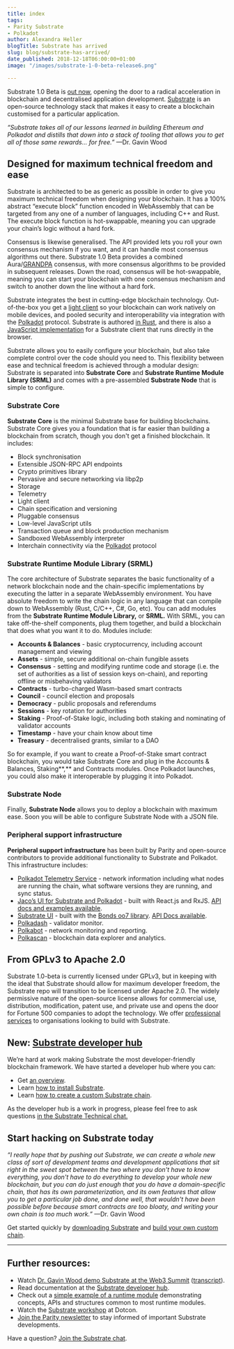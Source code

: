 ```yaml
---
title: index
tags:
- Parity Substrate
- Polkadot
author: Alexandra Heller
blogTitle: Substrate has arrived
slug: blog/substrate-has-arrived/
date_published: 2018-12-18T06:00:00+01:00
image: "/images/substrate-1-0-beta-release6.png"

---
```

Substrate 1.0 Beta is [out now](https://github.com/paritytech/substrate/releases), opening the door to a radical acceleration in blockchain and decentralised application development. [Substrate](https://www.parity.io/substrate) is an open-source technology stack that makes it easy to create a blockchain customised for a particular application.

_“Substrate takes all of our lessons learned in building Ethereum and Polkadot and distills that down into a stack of tooling that allows you to get all of those same rewards… for free.”_ —Dr. Gavin Wood

## Designed for maximum technical freedom and ease

Substrate is architected to be as generic as possible in order to give you maximum technical freedom when designing your blockchain. It has a 100% abstract “execute block” function encoded in WebAssembly that can be targeted from any one of a number of languages, including C++ and Rust. The execute block function is hot-swappable, meaning you can upgrade your chain’s logic without a hard fork.

Consensus is likewise generalised. The API provided lets you roll your own consensus mechanism if you want, and it can handle most consensus algorithms out there. Substrate 1.0 Beta provides a combined Aura/[GRANDPA](https://medium.com/polkadot-network/grandpa-block-finality-in-polkadot-an-introduction-part-1-d08a24a021b5) consensus, with more consensus algorithms to be provided in subsequent releases. Down the road, consensus will be hot-swappable, meaning you can start your blockchain with one consensus mechanism and switch to another down the line without a hard fork.

Substrate integrates the best in cutting-edge blockchain technology. Out-of-the-box you get a [light client](https://www.parity.io/what-is-a-light-client/) so your blockchain can work natively on mobile devices, and pooled security and interoperability via integration with the [Polkadot](https://polkadot.network/) protocol. Substrate is authored [in Rust](https://www.parity.io/why-rust/), and there is also a [JavaScript implementation](https://github.com/polkadot-js/client) for a Substrate client that runs directly in the browser.

Substrate allows you to easily configure your blockchain, but also take complete control over the code should you need to. This flexibility between ease and technical freedom is achieved through a modular design: Substrate is separated into **Substrate Core** and **Substrate Runtime Module Library (SRML)** and comes with a pre-assembled **Substrate Node** that is simple to configure.

### Substrate Core

**Substrate Core** is the minimal Substrate base for building blockchains. Substrate Core gives you a foundation that is far easier than building a blockchain from scratch, though you don't get a finished blockchain. It includes:

* Block synchronisation
* Extensible JSON-RPC API endpoints
* Crypto primitives library
* Pervasive and secure networking via libp2p
* Storage
* Telemetry
* Light client
* Chain specification and versioning
* Pluggable consensus
* Low-level JavaScript utils
* Transaction queue and block production mechanism
* Sandboxed WebAssembly interpreter
* Interchain connectivity via the [Polkadot](https://polkadot.network/) protocol

### Substrate Runtime Module Library (SRML)

The core architecture of Substrate separates the basic functionality of a network blockchain node and the chain-specific implementations by executing the latter in a separate WebAssembly environment. You have absolute freedom to write the chain logic in any language that can compile down to WebAssembly (Rust, C/C++, C#, Go, etc). You can add modules from the **Substrate Runtime Module Library,** or **SRML.** With SRML, you can take off-the-shelf components, plug them together, and build a blockchain that does what you want it to do. Modules include:

* **Accounts & Balances** - basic cryptocurrency, including account management and viewing
* **Assets** - simple, secure additional on-chain fungible assets
* **Consensus** - setting and modifying runtime code and storage (i.e. the set of authorities as a list of session keys on-chain), and reporting offline or misbehaving validators
* **Contracts** - turbo-charged Wasm-based smart contracts
* **Council** - council election and proposals
* **Democracy** - public proposals and referendums
* **Sessions** - key rotation for authorities
* **Staking** - Proof-of-Stake logic, including both staking and nominating of validator accounts
* **Timestamp** - have your chain know about time
* **Treasury** - decentralised grants, similar to a DAO

So for example, if you want to create a Proof-of-Stake smart contract blockchain, you would take Substrate Core and plug in the Accounts & Balances, Staking**,** and Contracts modules. Once Polkadot launches, you could also make it interoperable by plugging it into Polkadot.

### Substrate Node

Finally, **Substrate Node** allows you to deploy a blockchain with maximum ease. Soon you will be able to configure Substrate Node with a JSON file.

### Peripheral support infrastructure

**Peripheral support infrastructure** has been built by Parity and open-source contributors to provide additional functionality to Substrate and Polkadot. This infrastructure includes:

* [Polkadot Telemetry Service](https://telemetry.polkadot.io/) - network information including what nodes are running the chain, what software versions they are running, and sync status.
* [Jaco’s UI for Substrate and Polkadot](https://polkadot.js.org/apps/next/) - built with React.js and RxJS. [API docs and examples available](https://polkadot.js.org/api/).
* [Substrate UI](https://github.com/paritytech/substrate-ui) - built with the [Bonds oo7 library](https://github.com/paritytech/oo7). [API Docs available](https://tomusdrw.github.io/oo7/).
* [Polkadash](http://polkadash.io/) - validator monitor.
* [Polkabot](https://medium.com/polkadot-network/polkabot-a3dba18c20c8) - network monitoring and reporting.
* [Polkascan](https://polkascan.io/) - blockchain data explorer and analytics.

## From GPLv3 to Apache 2.0

Substrate 1.0-beta is currently licensed under GPLv3, but in keeping with the ideal that Substrate should allow for maximum developer freedom, the Substrate repo will transition to be licensed under Apache 2.0. The widely permissive nature of the open-source license allows for commercial use, distribution, modification, patent use, and private use and opens the door for Fortune 500 companies to adopt the technology. We offer [professional services](http://parity.io/solutions) to organisations looking to build with Substrate.

## New: [**Substrate developer hub**](https://substrate.dev/)

We’re hard at work making Substrate the most developer-friendly blockchain framework. We have started a developer hub where you can:

* Get [an overview](https://substrate.dev/docs/en/getting-started/).
* Learn [how to install Substrate](https://substrate.dev/docs/en/getting-started/installing-substrate).
* Learn [how to create a custom Substrate chain](https://substrate.dev/docs/en/tutorials/creating-your-first-substrate-chain).

As the developer hub is a work in progress, please feel free to ask questions [in the Substrate Technical chat.](https://matrix.to/#/#substrate-technical:matrix.org)

## Start hacking on Substrate today

_“I really hope that by pushing out Substrate, we can create a whole new class of sort of development teams and development applications that sit right in the sweet spot between the two where you don't have to know everything, you don't have to do everything to develop your whole new blockchain, but you can do just enough that you do have a domain-specific chain, that has its own parameterization, and its own features that allow you to get a particular job done, and done well, that wouldn't have been possible before because smart contracts are too bloaty, and writing your own chain is too much work.”_ —Dr. Gavin Wood

Get started quickly by [downloading Substrate](https://github.com/paritytech/substrate/) and [build your own custom chain](https://substrate.dev/docs/en/tutorials/creating-your-first-substrate-chain).

***

## Further resources:

* Watch [Dr. Gavin Wood demo Substrate at the Web3 Summit](https://youtu.be/0IoUZdDi5Is) ([transcript](https://medium.com/polkadot-network/a-tale-of-two-technologies-presentation-transcript-e7397c1c7a49)).
* Read documentation at the [Substrate developer hub](https://substrate.dev/).
* Check out a [simple example of a runtime module](https://github.com/paritytech/substrate/blob/master/srml/example/src/lib.rs) demonstrating concepts, APIs and structures common to most runtime modules.
* Watch the [Substrate workshop](https://www.youtube.com/watch?v=26ucTSSaqog) at Dotcon.
* [Join the Parity newsletter](https://www.parity.io/newsletter/) to stay informed of important Substrate developments.

Have a question? [Join the Substrate chat](https://matrix.to/#/#substrate-technical:matrix.org).